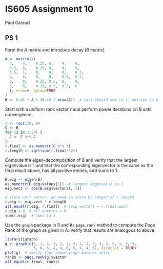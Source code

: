 # IS605 Assignment 10
Paul Garaud

## PS 1
Form the $A$ matrix and introduce decay (B matrix).

```r
A <- matrix(c(
  0,    0,    0.25, 0,    0,    0,
  0.5,  0,    0.25, 0,    0,    0,
  0.5,  1,    0,    0,    0,    0.5,
  0,    0,    0,    0,    0.5,  0.5,
  0,    0,    0.25, 0.5,  0,    0,
  0,    0,    0.25, 0.5,  0.5,  0
  ), nrow=6, byrow=TRUE
)
B <- 0.85 * A + (0.15 / nrow(A))  # cols should sum to 1, entries to 6
```

Start with a uniform rank vector $r$ and perform power iterations on B until convergence.

```r
r <- rep(1/6, 6)
C <- B
for (i in 1:20) {
  C <- C %*% C
}
r.final <- as.numeric(C %*% r)
r.length <- sqrt(sum(r.final**2))
```

Compute the eigen-decomposition of B and verify that the largest eigenvalue is 1 and that the corresponding eigenvector is the same as the final result above, has all positive entries, and sums to 1.

```r
B.eig <- eigen(B)
as.numeric(B.eig$values[1])  # largest eigenvalue is 1
eig.vect <- abs(B.eig$vectors[, 1])

# since unit vector, we need to scale by length of r.length
r.eig <- eig.vect * r.length
all.equal(r.eig, r.final)  # |eig vector| = r.final.unit
r.eig > 0  # all entries > 0
sum(r.eig)  # sums to 1
```

Use the `graph` package in R and its `page.rank` method to compute the Page Rank of the graph as given in A. Verify that results are analogous to above.

```r
library(igraph)
g <- graph(c(1, 2, 1, 3, 2, 3, 3, 1, 3, 2, 3, 6, 6, 3, 3, 5,
             5, 6, 6, 4, 4, 6, 5, 4, 4, 5), directed = TRUE)
plot(g)  # verify that above graph matches notes
ranks <- page.rank(g)$vector
all.equal(r.final, ranks)
```